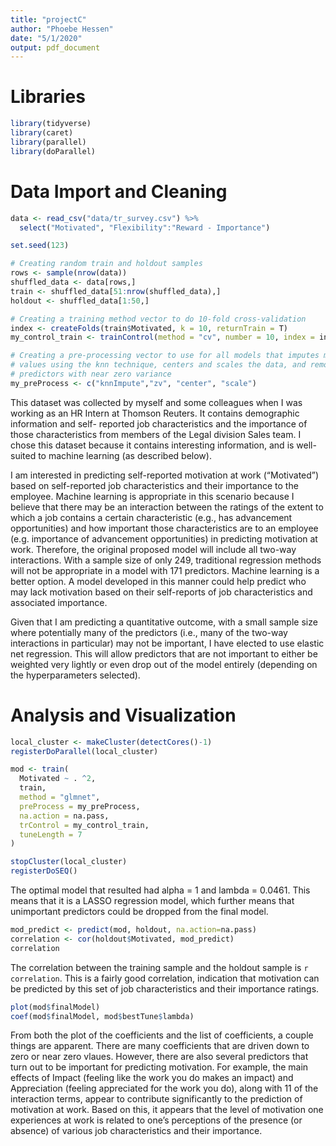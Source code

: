 ```yaml
---
title: "projectC"
author: "Phoebe Hessen"
date: "5/1/2020"
output: pdf_document
---
```


# Libraries

```r
library(tidyverse)
library(caret)
library(parallel)
library(doParallel)
```


# Data Import and Cleaning

```r
data <- read_csv("data/tr_survey.csv") %>%
  select("Motivated", "Flexibility":"Reward - Importance")

set.seed(123)

# Creating random train and holdout samples
rows <- sample(nrow(data))
shuffled_data <- data[rows,]
train <- shuffled_data[51:nrow(shuffled_data),]
holdout <- shuffled_data[1:50,]

# Creating a training method vector to do 10-fold cross-validation
index <- createFolds(train$Motivated, k = 10, returnTrain = T)
my_control_train <- trainControl(method = "cv", number = 10, index = index, verboseIter = T)

# Creating a pre-processing vector to use for all models that imputes missing
# values using the knn technique, centers and scales the data, and removes
# predictors with near zero variance
my_preProcess <- c("knnImpute","zv", "center", "scale")
```


This dataset was collected by myself and some colleagues when I was working as
an HR Intern at Thomson Reuters. It contains demographic information and self-
reported job characteristics and the importance of those characteristics from
members of the Legal division Sales team. I chose this dataset because it 
contains interesting information, and is well-suited to machine learning (as
described below).

I am interested in predicting self-reported motivation at work ("Motivated")
based on self-reported job characteristics and their importance to the 
employee. Machine learning is appropriate in this scenario because I
believe that there may be an interaction between the ratings of the extent to
which a job contains a certain characteristic (e.g., has advancement 
opportunities) and how important those characteristics are to an employee (e.g.
importance of advancement opportunities) in predicting motivation at work. 
Therefore, the original proposed model will include all two-way interactions.
With a sample size of only 249, traditional regression methods will not be 
appropriate in a model with 171 predictors. Machine learning is a better option.
A model developed in this manner could help predict who may lack motivation 
based on their self-reports of job characteristics and associated importance.

Given that I am predicting a quantitative outcome, with a small sample size
where potentially many of the predictors (i.e., many of the two-way interactions
in particular) may not be important, I have elected to use elastic net 
regression. This will allow predictors that are not important to either be
weighted very lightly or even drop out of the model entirely (depending on the
hyperparameters selected). 


# Analysis and Visualization

```r
local_cluster <- makeCluster(detectCores()-1)
registerDoParallel(local_cluster)

mod <- train(
  Motivated ~ . ^2, 
  train,
  method = "glmnet",
  preProcess = my_preProcess,
  na.action = na.pass,
  trControl = my_control_train,
  tuneLength = 7
)

stopCluster(local_cluster)
registerDoSEQ()
```

The optimal model that resulted had alpha = 1 and lambda = 0.0461. This means
that it is a LASSO regression model, which further means that unimportant 
predictors could be dropped from the final model. 


```r
mod_predict <- predict(mod, holdout, na.action=na.pass)
correlation <- cor(holdout$Motivated, mod_predict)
correlation
```

The correlation between the training sample and the holdout sample is 
`r correlation`. This is a fairly good correlation, indication that motivation
can be predicted by this set of job characteristics and their importance 
ratings. 

```r
plot(mod$finalModel)
coef(mod$finalModel, mod$bestTune$lambda)
```

From both the plot of the coefficients and the list of coefficients, a couple 
things are apparent. There are many coefficients that are driven down to zero
or near zero vlaues. However, there are also several predictors that turn out 
to be important for predicting motivation. For example, the main effects of
Impact (feeling like the work you do makes an impact) and Appreciation (feeling
appreciated for the work you do), along with 11 of the interaction terms, 
appear to contribute significantly to the prediction of motivation at work. 
Based on this, it appears that the level of motivation one experiences at work
is related to one's perceptions of the presence (or absence) of various job 
characteristics and their importance.  




